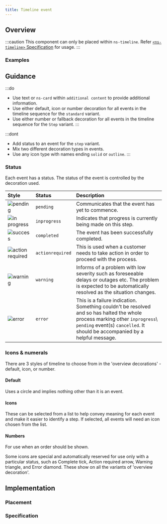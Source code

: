 ```yaml
---
title: Timeline event
---
```




## Overview

<CompDetails name={componentName} />

:::caution
This component can only be placed within `ns-timeline`. Refer [`<ns-timeline>` Specification](/components/ns-timeline#specification-slots) for usage.
:::

### Examples

<Tabs>
  <TabItem label="Standard">
    <ExampleViewer type="standard" />
  </TabItem>
  <TabItem label="Pending">
    <ExampleViewer type="pending" />
  </TabItem>
  <TabItem label="In Progress">
    <ExampleViewer type="in-progress" />
  </TabItem>  
  <TabItem label="Action Required">
    <ExampleViewer type="action-required" />
  </TabItem>
  <TabItem label="Warning">
    <ExampleViewer type="warning" />
  </TabItem>
  <TabItem label="Error">
    <ExampleViewer type="error" />
  </TabItem>
  <TabItem label="Completed">
    <ExampleViewer type="completed" />
  </TabItem>
  <TabItem label="Cancelled">
    <ExampleViewer type="cancelled" />
  </TabItem>
</Tabs>


## Guidance

:::do
- Use text or `ns-card` within `additional content` to provide additional information.
- Use either default, icon or number decoration for all events in the timeline sequence for the `standard` variant.
- Use either number or fallback decoration for all events in the timeline sequence for the `Step` variant.
:::

:::dont
- Add status to an event for the `step` variant.
- Mix two different decoration types in events.
- Use any icon type with names ending `solid` or `outline`.
:::

### Status

Each event has a status. The status of the event is controlled by the decoration used.

| Style | Status | Description |
| :--- | :------ | :------ |
| ![pending](@assets/components/ns-timeline-event/status-pending.webp)| `pending` | Communicates that the event has yet to commence. |
| ![in progress](@assets/components/ns-timeline-event/status-in-progress.webp) | `inprogress` | Indicates that progress is currently being made on this step. |
| ![success](@assets/components/ns-timeline-event/status-completed.webp) | `completed` | The event has been successfully completed. |
| ![action required](@assets/components/ns-timeline-event/status-action-required.webp) | `actionrequired` | This is used when a customer needs to take action in order to proceed with the process. |
| ![warning](@assets/components/ns-timeline-event/status-warning.webp) | `warning` | Informs of a problem with low severity such as foreseeable delays or outages etc. The problem is expected to be automatically resolved as the situation changes. |
| ![error](@assets/components/ns-timeline-event/status-error.webp) | `error` | This is a failure indication. Something couldn't be resolved and so has halted the whole process marking other `inprogress`\ `pending` event(s) `cancelled`. It should be accompanied by a helpful message. |

### Icons & numerals

There are 3 styles of timeline to choose from in the 'overview decorations' - default, icon, or number.

#### Default

Uses a circle and implies nothing other than it is an event.

#### Icons

These can be selected from a list to help convey meaning for each event and make it easier to identify a step. If selected, all events will need an icon chosen from the list.

#### Numbers

For use when an order should be shown.

Some icons are special and automatically reserved for use only with a particular status, such as Complete tick, Action required arrow, Warning triangle, and Error diamond. These show on all the variants of 'overview decoration'.

## Implementation

### Placement

<Placement name={componentName} />

### Specification

<Specification name={componentName} />

